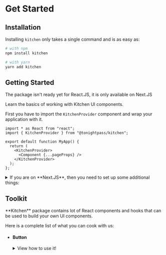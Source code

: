 
# Get Started

## Installation

Installing `kitchen` only takes a single command and is as easy as:

```bash
# with npm
npm install kitchen

# with yarn
yarn add kitchen
```

## Getting Started

<Callout type="warning" emoji="⚠️">
  The package isn't ready yet for React.JS, it is only available on Next.JS
</Callout>

Learn the basics of working with Kitchen UI components.

First you have to import the `KitchenProvider` component and wrap your application with it.

```tsx
import * as React from "react";
import { KitchenProvider } from "@tonightpass/kitchen";

export default function MyApp() {
  return (
    <KitchenProvider>
      <Component {...pageProps} />
    </KitchenProvider>
  );
};
```

<details>
  <summary>If you are on **Next.JS**, then you need to set up some additional things:</summary>
  First, you will need to go to your `next.config.js` file and add the following:

  ```js
  // next.config.js
  const { withKitchen } = require("@tonightpass/kitchen");

  module.exports = withKitchen({ ...customConfig });
  ```

  Then you will need to go to your `_document.tsx` file and import the `KitchenDocument`, then extend your Document class with it.

  ```tsx
  // _document.tsx
  import Document, { Html, Head, Main, NextScript } from "next/document";
  import { KitchenDocument } from "@tonightpass/kitchen";

  export default class MyDocument extends KitchenDocument {
    render() {
      return (
        <Html lang="en">
          <Head />
          <body>
            <Main />
            <NextScript />
          </body>
        </Html>
      );
    }
  }
  ```
</details>

## Toolkit

<Callout emoji="🥘">
  **Kitchen** package contains lot of React components and hooks that can be used to build your own UI components.
</Callout>

Here is a complete list of what you can cook with us:

- #### Button
  <details>
    <summary>View how to use it!</summary>

    ```tsx
      import { Button } from '@tonightpass/kitchen';

      render(
        <Button>Click me</Button>
      )
    ```
  </details>
